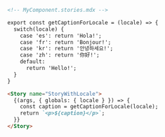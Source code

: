 ```md
<!-- MyComponent.stories.mdx -->

export const getCaptionForLocale = (locale) => {
  switch(locale) {
    case 'es': return 'Hola!';
    case 'fr': return 'Bonjour!';
    case 'kr': return '안녕하세요!';
    case 'zh': return '你好!';
    default:
      return 'Hello!';
  }
}

<Story name="StoryWithLocale">
  {(args, { globals: { locale } }) => {
    const caption = getCaptionForLocale(locale);
    return `<p>${caption}</p>`;
  }}
</Story>
```
